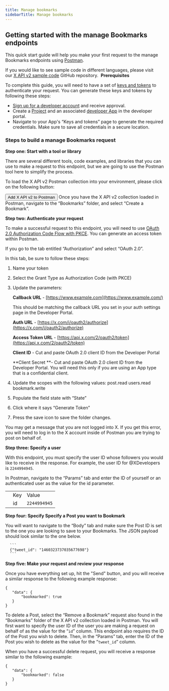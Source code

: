 ---
title: Manage bookmarks
sidebarTitle: Manage bookmarks
---


## Getting started with the manage Bookmarks endpoints

This quick start guide will help you make your first request to the manage Bookmarks endpoints using [Postman](/tutorials/postman-getting-started).

If you would like to see sample code in different languages, please visit our [X API v2 sample code](https://github.com/xdevplatform/Twitter-API-v2-sample-code) GitHub repository. 
<Note>
**Prerequisites**

To complete this guide, you will need to have a set of [keys and tokens](/resources/fundamentals/authentication) to authenticate your request. You can generate these keys and tokens by following these steps:

* [Sign up for a developer account](https://developer.x.com/en/apply-for-access) and receive approval.
* Create a [Project](/resources/fundamentals/projects) and an associated [developer App](/resources/fundamentals/developer-apps) in the developer portal.
* Navigate to your App's “Keys and tokens” page to generate the required credentials. Make sure to save all credentials in a secure location.
</Note>

### Steps to build a manage Bookmarks request

**Step one: Start with a tool or library**

There are several different tools, code examples, and libraries that you can use to make a request to this endpoint, but we are going to use the Postman tool here to simplify the process.

To load the X API v2 Postman collection into your environment, please click on the following button:

<Button href="https://t.co/twitter-api-postman">
  Add X API v2 to Postman
</Button>
Once you have the X API v2 collection loaded in Postman, navigate to the “Bookmarks” folder, and select “Create a Bookmark”.

**Step two: Authenticate your request**

To make a successful request to this endpoint, you will need to use [OAuth 2.0 Authorization Code Flow with PKCE](/resources/fundamentals/authentication#oauth-2-0-authorization-code-flow-with-pkce-3). You can generate an access token within Postman. 

If you go to the tab entitled “Authorization” and select “OAuth 2.0”.

In this tab, be sure to follow these steps:

1.  Name your token

2.  Select the Grant Type as Authorization Code (with PKCE)

3.  Update the parameters:

    **Callback URL** - [https://www.example.com](https://www.example.com/)

    This should be matching the callback URL you set in your auth settings page in the Developer Portal.

    **Auth URL** - [https://x.com/i/oauth2/authorize](https://x.com/i/oauth2/authorize)

    **Access Token URL** - [https://api.x.com/2/oauth2/token](https://api.x.com/2/oauth2/token)

    **Client ID** \- Cut and paste OAuth 2.0 client ID from the Developer Portal

    **Client Secret **- Cut and paste OAuth 2.0 client ID from the Developer Portal. You will need this only if you are using an App type that is a confidential client.

4.  Update the scopes with the following values: post.read users.read bookmark.write

5.  Populate the field state with “State”

6.  Click where it says “Generate Token”

7.  Press the save icon to save the folder changes.


You may get a message that you are not logged into X. If you get this error, you will need to log in to the X account inside of Postman you are trying to post on behalf of.

**Step three: Specify a user**

With this endpoint, you must specify the user ID whose followers you would like to receive in the response. For example, the user ID for @XDevelopers is `2244994945`.

In Postman, navigate to the “Params” tab and enter the ID of yourself or an authenticated user as the value for the id parameter.

|     |     |     |
| :--- | :--- | :--- |
|     | Key | Value |
|     | id  | `2244994945` |

**Step four: Specify Specify a Post you want to Bookmark**

You will want to navigate to the “Body” tab and make sure the Post ID is set to the one you are looking to save to your Bookmarks. The JSON payload should look similar to the one below.

      ```
      {"tweet_id": "1460323737035677698"}
      ```


**Step five: Make your request and review your response**

Once you have everything set up, hit the "Send" button, and you will receive a similar response to the following example response:

```
{
   "data": {
       "bookmarked": true
   }
}
```


To delete a Post, select the “Remove a Bookmark” request also found in the “Bookmarks” folder of the X API v2 collection loaded in Postman. You will first want to specify the user ID of the user you are making a request on behalf of as the value for the “`id`” column. This endpoint also requires the ID of the Post you wish to delete. Then, in the “Params” tab, enter the ID of the Post you wish to delete as the value for the “`tweet_id`” column. 

When you have a successful delete request, you will receive a response similar to the following example: 
```
{
   "data": {
       "bookmarked": false
   }
}
```